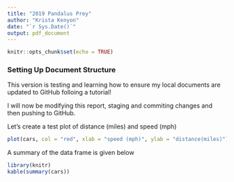 ```yaml
---
title: "2019 Pandalus Prey"
author: "Krista Kenyon"
date: "`r Sys.Date()`"
output: pdf_document
---
```


```r
knitr::opts_chunk$set(echo = TRUE)
```

### Setting Up Document Structure

This version is testing and learning how to ensure my local documents are updated to GitHub folloing a tutorial!

I will now be modifying this report, staging and commiting changes and then pushing to GitHub.

Let's create a test plot of distance (miles) and speed (mph)

```r
plot(cars, col = "red", xlab = "speed (mph)", ylab = "distance(miles)")
```

A summary of the data frame is given below

```r
library(knitr)
kable(summary(cars))

```

